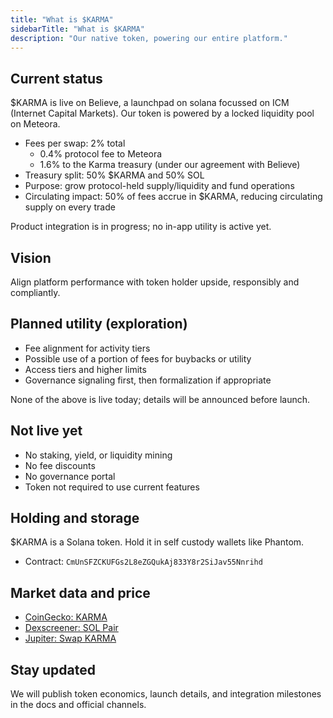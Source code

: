 ```yaml
---
title: "What is $KARMA"
sidebarTitle: "What is $KARMA"
description: "Our native token, powering our entire platform."
---
```


## Current status

\$KARMA is live on Believe, a launchpad on solana focussed on ICM (Internet Capital Markets). Our token is powered by a locked liquidity pool on Meteora.

- Fees per swap: 2% total
  - 0.4% protocol fee to Meteora
  - 1.6% to the Karma treasury (under our agreement with Believe)
- Treasury split: 50% \$KARMA and 50% SOL
- Purpose: grow protocol-held supply/liquidity and fund operations
 - Circulating impact: 50% of fees accrue in \$KARMA, reducing circulating supply on every trade

Product integration is in progress; no in-app utility is active yet.

## Vision

Align platform performance with token holder upside, responsibly and compliantly.

## Planned utility (exploration)

- Fee alignment for activity tiers
- Possible use of a portion of fees for buybacks or utility
- Access tiers and higher limits
- Governance signaling first, then formalization if appropriate

None of the above is live today; details will be announced before launch.

## Not live yet

- No staking, yield, or liquidity mining
- No fee discounts
- No governance portal
- Token not required to use current features

## Holding and storage

\$KARMA is a Solana token. Hold it in self custody wallets like Phantom.

- Contract: `CmUnSFZCKUFGs2L8eZGQukAj833Y8r2SiJav55Nnrihd`

## Market data and price

- [CoinGecko: KARMA](https://www.coingecko.com/en/coins/karma-card)
- [Dexscreener: SOL Pair](https://dexscreener.com/solana/dxuzkwqyuyzmjqhpjedvanghng4r8vq2om6dyry3q2kz)
- [Jupiter: Swap KARMA](https://jup.ag/tokens/CmUnSFZCKUFGs2L8eZGQukAj833Y8r2SiJav55Nnrihd)

## Stay updated

We will publish token economics, launch details, and integration milestones in the docs and official channels.



